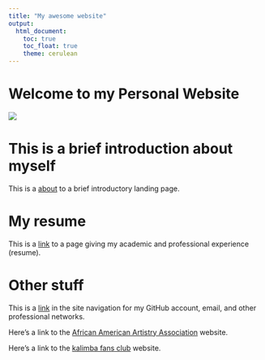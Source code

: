 ```yaml
---
title: "My awesome website"
output: 
  html_document:
    toc: true
    toc_float: true
    theme: cerulean
---
```


# Welcome to my Personal Website

![](images/snow.webp)

# This is a brief introduction about myself
This is a [about]() to a brief introductory landing page.


# My resume
This is a [link]() to a page giving my academic and professional experience (resume).

# Other stuff
This is a [link]() in the site navigation for my GitHub account, email, and other professional networks.

Here's a link to the [African American Artistry Association](https://xuezhang0814.wixsite.com/aaaa) website.

Here's a link to the [kalimba fans club](https://1602521339.wixsite.com/kalimba-fans-club) website.

